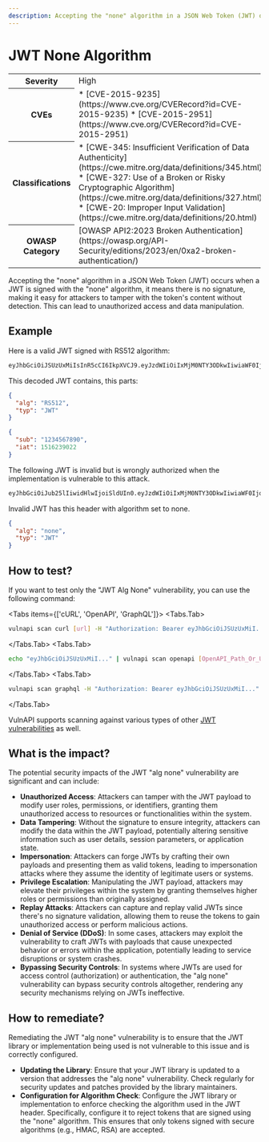 ```yaml
---
description: Accepting the "none" algorithm in a JSON Web Token (JWT) occurs when a JWT is signed with the "none" algorithm, it means there is no signature, making it easy for attackers to tamper with the token's content without detection.
---
```



# JWT None Algorithm

<table>
  <tr>
    <th>Severity</th>
    <td>High</td>
  </tr>
  <tr>
    <th>CVEs</th>
    <td>
      * [CVE-2015-9235](https://www.cve.org/CVERecord?id=CVE-2015-9235)
      * [CVE-2015-2951](https://www.cve.org/CVERecord?id=CVE-2015-2951)
    </td>
  </tr>
  <tr>
    <th>Classifications</th>
    <td>
      * [CWE-345: Insufficient Verification of Data Authenticity](https://cwe.mitre.org/data/definitions/345.html)
      * [CWE-327: Use of a Broken or Risky Cryptographic Algorithm](https://cwe.mitre.org/data/definitions/327.html)
      * [CWE-20: Improper Input Validation](https://cwe.mitre.org/data/definitions/20.html)
    </td>
  </tr>
  <tr>
    <th>OWASP Category</th>
    <td>
      [OWASP API2:2023 Broken Authentication](https://owasp.org/API-Security/editions/2023/en/0xa2-broken-authentication/)
    </td>
  </tr>
</table>

Accepting the "none" algorithm in a JSON Web Token (JWT) occurs when a JWT is signed with the "none" algorithm, it means there is no signature, making it easy for attackers to tamper with the token's content without detection. This can lead to unauthorized access and data manipulation.

## Example

Here is a valid JWT signed with RS512 algorithm:

```bash copy
eyJhbGciOiJSUzUxMiIsInR5cCI6IkpXVCJ9.eyJzdWIiOiIxMjM0NTY3ODkwIiwiaWF0IjoxNTE2MjM5MDIyfQ.MnECRBSUQEi8GjiAyWHPhPhhpzCiMLldkq-N_VS-iwI08c4xEVUhT1Xrx9kNGuwusiQuLI3AOBTPwtbdaasQDCOpF0nxxQNKkufJYFds61ooFZfXCuRyXe1yGnXPRzTfgr5YVe9-T8_JDccx5JP70d9hoO4DU4GNYQMvrOQl4xu8DEyyDT2hsjyTbrodVhrV9znMfEBCsYPPLI-Q-HYLquGThPdJe2kBNA-CiLRV6Mwzji67cTd_4P_oUHKXsAxMqVpo-xC2xiVpO2P9X1__uXrRrfiNFUur4B71UMgGYJ2z_cQqwFfSXz9glBIf_-BJU10Rkmyo2ew862d7WsHx8g
```

This decoded JWT contains, this parts:

```json
{
  "alg": "RS512",
  "typ": "JWT"
}
```

```json
{
  "sub": "1234567890",
  "iat": 1516239022
}
```

The following JWT is invalid but is wrongly authorized when the implementation is vulnerable to this attack.

```bash copy
eyJhbGciOiJub25lIiwidHlwIjoiSldUIn0.eyJzdWIiOiIxMjM0NTY3ODkwIiwiaWF0IjoxNTE2MjM5MDIyfQ.
```

Invalid JWT has this header with algorithm set to none.

```json
{
  "alg": "none",
  "typ": "JWT"
}
```

## How to test?

If you want to test only the "JWT Alg None" vulnerability, you can use the following command:

<Tabs items={['cURL', 'OpenAPI', 'GraphQL']}>
  <Tabs.Tab>
```bash copy
vulnapi scan curl [url] -H "Authorization: Bearer eyJhbGciOiJSUzUxMiI..." --scans jwt.alg_none
```
  </Tabs.Tab>
  <Tabs.Tab>
```bash copy
echo "eyJhbGciOiJSUzUxMiI..." | vulnapi scan openapi [OpenAPI_Path_Or_URL] --scans jwt.alg_none
```
  </Tabs.Tab>
  <Tabs.Tab>
```bash copy
vulnapi scan graphql -H "Authorization: Bearer eyJhbGciOiJSUzUxMiI..." --scans jwt.alg_none [url]
```
  </Tabs.Tab>
</Tabs>

VulnAPI supports scanning against various types of other [JWT vulnerabilities]() as well.

## What is the impact?

The potential security impacts of the JWT "alg none" vulnerability are significant and can include:

- **Unauthorized Access**: Attackers can tamper with the JWT payload to modify user roles, permissions, or identifiers, granting them unauthorized access to resources or functionalities within the system.
- **Data Tampering**: Without the signature to ensure integrity, attackers can modify the data within the JWT payload, potentially altering sensitive information such as user details, session parameters, or application state.
- **Impersonation**: Attackers can forge JWTs by crafting their own payloads and presenting them as valid tokens, leading to impersonation attacks where they assume the identity of legitimate users or systems.
- **Privilege Escalation**: Manipulating the JWT payload, attackers may elevate their privileges within the system by granting themselves higher roles or permissions than originally assigned.
- **Replay Attacks**: Attackers can capture and replay valid JWTs since there's no signature validation, allowing them to reuse the tokens to gain unauthorized access or perform malicious actions.
- **Denial of Service (DDoS)**: In some cases, attackers may exploit the vulnerability to craft JWTs with payloads that cause unexpected behavior or errors within the application, potentially leading to service disruptions or system crashes.
- **Bypassing Security Controls**: In systems where JWTs are used for access control (authorization) or authentication, the "alg none" vulnerability can bypass security controls altogether, rendering any security mechanisms relying on JWTs ineffective.

## How to remediate?

Remediating the JWT "alg none" vulnerability is to ensure that the JWT library or implementation being used is not vulnerable to this issue and is correctly configured.

- **Updating the Library**: Ensure that your JWT library is updated to a version that addresses the "alg none" vulnerability. Check regularly for security updates and patches provided by the library maintainers.
- **Configuration for Algorithm Check**: Configure the JWT library or implementation to enforce checking the algorithm used in the JWT header. Specifically, configure it to reject tokens that are signed using the "none" algorithm. This ensures that only tokens signed with secure algorithms (e.g., HMAC, RSA) are accepted.
